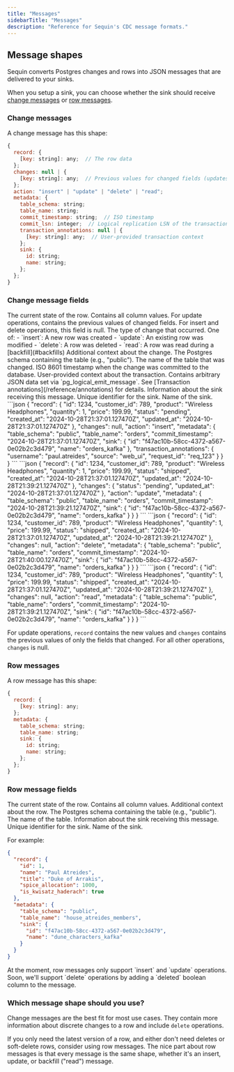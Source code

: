 ```yaml
---
title: "Messages"
sidebarTitle: "Messages"
description: "Reference for Sequin's CDC message formats."
---
```


## Message shapes

Sequin converts Postgres changes and rows into JSON messages that are delivered to your sinks.

When you setup a sink, you can choose whether the sink should receive [change messages](#change-messages) or [row messages](#row-messages).

### Change messages

A change message has this shape:

```js
{
  record: {
    [key: string]: any;  // The row data
  };
  changes: null | {
    [key: string]: any;  // Previous values for changed fields (updates only)
  };
  action: "insert" | "update" | "delete" | "read";
  metadata: {
    table_schema: string;
    table_name: string;
    commit_timestamp: string;  // ISO timestamp
    commit_lsn: integer;  // Logical replication LSN of the transaction
    transaction_annotations: null | {
      [key: string]: any;  // User-provided transaction context
    };
    sink: {
      id: string;
      name: string;
    };
  };
}
```

### Change message fields

<ResponseField name="record" type="object">
  The current state of the row. Contains all column values.
</ResponseField>

<ResponseField name="changes" type="object">
  For update operations, contains the previous values of changed fields. For insert and delete operations, this field is null.
</ResponseField>

<ResponseField name="action" type="string">
  The type of change that occurred. One of:
  - `insert`: A new row was created
  - `update`: An existing row was modified
  - `delete`: A row was deleted
  - `read`: A row was read during a [backfill](#backfills)
</ResponseField>

<ResponseField name="metadata" type="object">
  Additional context about the change.
</ResponseField>

<ResponseField name="metadata.table_schema" type="string">
  The Postgres schema containing the table (e.g., "public").
</ResponseField>

<ResponseField name="metadata.table_name" type="string">
  The name of the table that was changed.
</ResponseField>

<ResponseField name="metadata.commit_timestamp" type="string">
  ISO 8601 timestamp when the change was committed to the database.
</ResponseField>

<ResponseField name="metadata.transaction_annotations" type="object">
  User-provided context about the transaction. Contains arbitrary JSON data set via `pg_logical_emit_message`. See [Transaction annotations](/reference/annotations) for details.
</ResponseField>

<ResponseField name="metadata.sink" type="object">
  Information about the sink receiving this message.
</ResponseField>

<ResponseField name="metadata.sink.id" type="string">
  Unique identifier for the sink.
</ResponseField>

<ResponseField name="metadata.sink.name" type="string">
  Name of the sink.
</ResponseField>

<AccordionGroup>
  <Accordion title="Insert Example" defaultOpen>
    ```json
    {
      "record": {
        "id": 1234,
        "customer_id": 789,
        "product": "Wireless Headphones",
        "quantity": 1,
        "price": 199.99,
        "status": "pending",
        "created_at": "2024-10-28T21:37:01.127470Z",
        "updated_at": "2024-10-28T21:37:01.127470Z"
      },
      "changes": null,
      "action": "insert",
      "metadata": {
        "table_schema": "public",
        "table_name": "orders",
        "commit_timestamp": "2024-10-28T21:37:01.127470Z",
        "sink": {
          "id": "f47ac10b-58cc-4372-a567-0e02b2c3d479",
          "name": "orders_kafka"
        },
        "transaction_annotations": {
          "username": "paul.atreides",
          "source": "web_ui",
          "request_id": "req_123"
        }
      }
    }
    ```
  </Accordion>

  <Accordion title="Update Example">
    ```json
    {
      "record": {
        "id": 1234,
        "customer_id": 789,
        "product": "Wireless Headphones",
        "quantity": 1,
        "price": 199.99,
        "status": "shipped",
        "created_at": "2024-10-28T21:37:01.127470Z",
        "updated_at": "2024-10-28T21:39:21.127470Z"
      },
      "changes": {
        "status": "pending",
        "updated_at": "2024-10-28T21:37:01.127470Z"
      },
      "action": "update",
      "metadata": {
        "table_schema": "public",
        "table_name": "orders",
        "commit_timestamp": "2024-10-28T21:39:21.127470Z",
        "sink": {
          "id": "f47ac10b-58cc-4372-a567-0e02b2c3d479",
          "name": "orders_kafka"
        }
      }
    }
    ```
  </Accordion>

  <Accordion title="Delete Example">
    ```json
    {
      "record": {
        "id": 1234,
        "customer_id": 789,
        "product": "Wireless Headphones",
        "quantity": 1,
        "price": 199.99,
        "status": "shipped",
        "created_at": "2024-10-28T21:37:01.127470Z",
        "updated_at": "2024-10-28T21:39:21.127470Z"
      },
      "changes": null,
      "action": "delete",
      "metadata": {
        "table_schema": "public",
        "table_name": "orders",
        "commit_timestamp": "2024-10-28T21:40:00.127470Z",
        "sink": {
          "id": "f47ac10b-58cc-4372-a567-0e02b2c3d479",
          "name": "orders_kafka"
        }
      }
    }
    ```
  </Accordion>

  <Accordion title="Read Example (Backfill)">
    ```json
    {
      "record": {
        "id": 1234,
        "customer_id": 789,
        "product": "Wireless Headphones",
        "quantity": 1,
        "price": 199.99,
        "status": "shipped",
        "created_at": "2024-10-28T21:37:01.127470Z",
        "updated_at": "2024-10-28T21:39:21.127470Z"
      },
      "changes": null,
      "action": "read",
      "metadata": {
        "table_schema": "public",
        "table_name": "orders",
        "commit_timestamp": "2024-10-28T21:39:21.127470Z",
        "sink": {
          "id": "f47ac10b-58cc-4372-a567-0e02b2c3d479",
          "name": "orders_kafka"
        }
      }
    }
    ```
  </Accordion>
</AccordionGroup>

For update operations, `record` contains the new values and `changes` contains the previous values of only the fields that changed. For all other operations, `changes` is null.

### Row messages

A row message has this shape:

```js
{
  record: {
    [key: string]: any;
  };
  metadata: {
    table_schema: string;
    table_name: string;
    sink: {
      id: string;
      name: string;
    };
  };
}
```

### Row message fields

<ResponseField name="record" type="object">
  The current state of the row. Contains all column values.
</ResponseField>

<ResponseField name="metadata" type="object">
  Additional context about the row.
</ResponseField>

<ResponseField name="metadata.table_schema" type="string">
  The Postgres schema containing the table (e.g., "public").
</ResponseField>

<ResponseField name="metadata.table_name" type="string">
  The name of the table.
</ResponseField>

<ResponseField name="metadata.sink" type="object">
  Information about the sink receiving this message.
</ResponseField>

<ResponseField name="metadata.sink.id" type="string">
  Unique identifier for the sink.
</ResponseField>

<ResponseField name="metadata.sink.name" type="string">
  Name of the sink.
</ResponseField>

For example:

```json
{
  "record": {
    "id": 1,
    "name": "Paul Atreides",
    "title": "Duke of Arrakis",
    "spice_allocation": 1000,
    "is_kwisatz_haderach": true
  },
  "metadata": {
    "table_schema": "public", 
    "table_name": "house_atreides_members",
    "sink": {
      "id": "f47ac10b-58cc-4372-a567-0e02b2c3d479",
      "name": "dune_characters_kafka"
    }
  }
}
```

<Info>
  At the moment, row messages only support `insert` and `update` operations. Soon, we'll support `delete` operations by adding a `deleted` boolean column to the message.
</Info>

### Which message shape should you use?

Change messages are the best fit for most use cases. They contain more information about discrete changes to a row and include `delete` operations.

If you only need the latest version of a row, and either don't need deletes or soft-delete rows, consider using row messages. The nice part about row messages is that every message is the same shape, whether it's an insert, update, or backfill ("read") message.